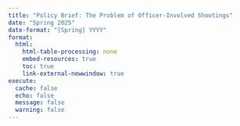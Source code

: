 ```yaml
---
title: "Policy Brief: The Problem of Officer-Involved Shootings"
date: "Spring 2025"
date-format: "[Spring] YYYY"
format: 
  html:
    html-table-processing: none
    embed-resources: true
    toc: true
    link-external-newwindow: true
execute:
  cache: false
  echo: false
  message: false
  warning: false
---
```

